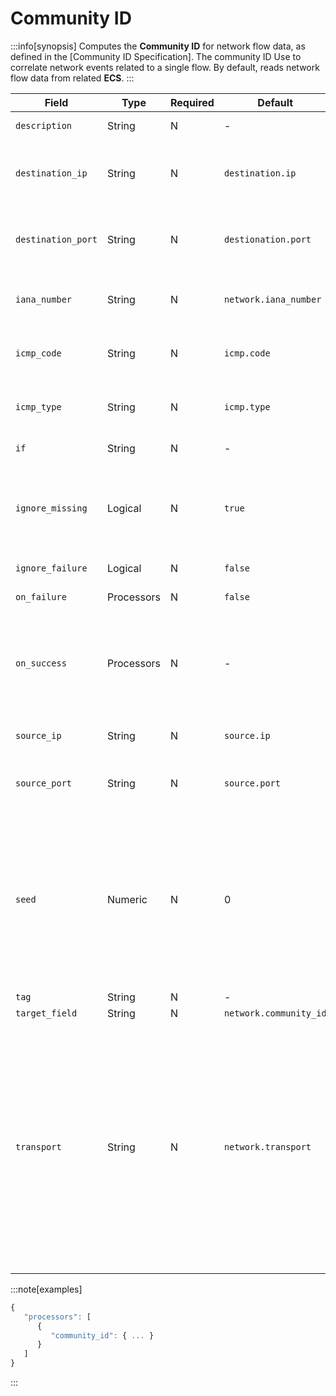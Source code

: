 # Community ID

:::info[synopsis]
Computes the **Community ID** for network flow data, as defined in the [Community ID Specification]. The community ID Use to correlate network events related to a single flow. By default, reads network flow data from related **ECS**.
:::

|Field|Type|Required|Default|Description|
|---|---|---|---|---|
|`description`|String|N|-|Explanatory text|
|`destination_ip`|String|N|`destination.ip`|Field containing the destination IP|
|`destination_port`|String|N|`destionation.port`|Field containing the destination port|
|`iana_number`|String|N|`network.iana_number`|Field containing the **IANA** number|
|`icmp_code`|String|N|`icmp.code`|Field containing the **ICMP** code|
|`icmp_type`|String|N|`icmp.type`|Field containing the **ICMP** type|
|`if`|String|N|-|Execute on this condition|
|`ignore_missing`|Logical|N|`true`|If `true` and `field` does not exist, exit quietly without making any modifications|
|`ignore_failure`|Logical|N|`false`|See [Handling Failures](../handling-failures.mdx)|
|`on_failure`|Processors|N|`false`|See [Handling Failures](../handling-failures.mdx)|
|`on_success`|Processors|N|-|Use to inform the user that no errors were raised or to specify the next processor to run|
|`source_ip`|String|N|`source.ip`|Field containing the source IP|
|`source_port`|String|N|`source.port`|Field containing the source port|
|`seed`|Numeric|N|0|Seed for the hash to be generated for the ID. Must be in `0..65535`. Can prevent hash collisions between network domains that use the same scheme|
|`tag`|String|N|-|Identifier|
|`target_field`|String|N|`network.community_id`|Output field|
|`transport`|String|N|`network.transport`|Field containing the transport protocol name or number. Used only when `iana_number` is not defined. Supported protocol names: `EIGRP, `GRE, `ICMP, `ICMP IPv6, `IGMP, `OSPF, `PIM, `SCTP, `TCP, and `UDP|

:::note[examples]
```js
{
   "processors": [
      {
         "community_id": { ... }
      }
   ]
}
```
:::
